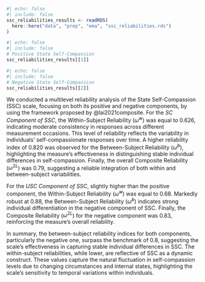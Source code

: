 ```r
#| echo: false
#| include: false
ssc_reliabilities_results <- readRDS(
  here::here("data", "prep", "ema", "ssc_reliabilities.rds")
)
```

```r
#| echo: false
#| include: false
# Positive State Self-Compassion
ssc_reliabilities_results[[1]]
```

```r
#| echo: false
#| include: false
# Negative State Self-Compassion
ssc_reliabilities_results[[2]]
```

We conducted a multilevel reliability analysis of the State Self-Compassion (SSC) scale, focusing on both its positive and negative components, by using the framework proposed by @lai2021composite. For the *SC Component of SSC*, the Within-Subject Reliability ($\tilde{\omega}^w$) was equal to 0.626, indicating moderate consistency in responses across different measurement occasions. This level of reliability reflects the variability in individuals' self-compassionate responses over time. A higher reliability index of 0.820 was observed for the Between-Subject Reliability ($\tilde{\omega}^b$), highlighting the measure's effectiveness in distinguishing stable individual differences in self-compassion. Finally, the overall 
Composite Reliability ($\omega^{2L}$) was 0.79, suggesting a reliable integration of both within and between-subject variabilities.

For the *USC Component of SSC*, slightly higher than the positive component, the Within-Subject Reliability ($\tilde{\omega}^w$) was equal to 0.68. Markedly robust at 0.88, the Between-Subject Reliability ($\tilde{\omega}^b$) indicates strong individual differentiation in the negative component of SSC. Finally, the Composite Reliability ($\omega^{2L}$) for the negative component was 0.83, reinforcing the measure's overall reliability.

In summary, the between-subject reliability indices for both components, particularly the negative one, surpass the benchmark of 0.8, suggesting the scale's effectiveness in capturing stable individual differences in SSC. The within-subject reliabilities, while lower, are reflective of SSC as a dynamic construct. These values capture the natural fluctuation in self-compassion levels due to changing circumstances and internal states, highlighting the scale's sensitivity to temporal variations within individuals. 
